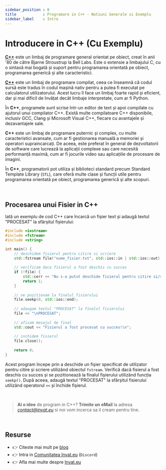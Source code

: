 ```yaml
---
sidebar_position : 0
title            : Programare in C++ - Notiuni Generale si Exemplu
sidebar_label    : Intro
---
```


# Introducere in C++ (Cu Exemplu)

**[C++](/programare/cplusplus/)** este un limbaj de programare general orientat pe obiect, creat în anii '80 de către Bjarne Stroustrup la Bell Labs. 
Este o extensie a limbajului C, cu o sintaxă mai bogată și suport pentru programarea orientată pe obiect, programarea generică și alte caracteristici.

**[C++](/programare/cplusplus/)** este un limbaj de programare compilat, ceea ce înseamnă că codul sursă este tradus în codul mașină nativ pentru a putea fi executat pe calculatorul utilizatorului. 
Acest lucru îl face un limbaj foarte rapid și eficient, dar și mai dificil de învățat decât limbaje interpretate, cum ar fi Python.

În **C++**, programele sunt scrise într-un editor de text și apoi compilate cu ajutorul unui compilator C++. 
Există multe compilatoare C++ disponibile, inclusiv GCC, Clang și Microsoft Visual C++, fiecare cu avantajele și dezavantajele sale.

**C++** este un limbaj de programare puternic și complex, cu multe caracteristici avansate, cum ar fi gestionarea manuală a memoriei și operatori supraincarcați. 
De aceea, este preferat în general de dezvoltatorii de software care lucrează la aplicații complexe sau care necesită performanță maximă, cum ar fi jocurile video sau aplicațiile de procesare de imagini.

În **C++**, programatorii pot utiliza și biblioteci standard precum Standard Template Library (`STL`), care oferă multe clase și funcții utile pentru programarea orientată pe obiect, 
programarea generică și alte scopuri.

<br />

## Procesarea unui Fisier in C++

Iată un exemplu de cod C++ care încarcă un fișier text și adaugă textul "PROCESAT" la sfârșitul fișierului: 

```cpp
#include <iostream>
#include <fstream>
#include <string>

int main() {
    // deschidem fisierul pentru citire si scriere
    std::fstream file("nume_fisier.txt", std::ios::in | std::ios::out);
    
    // verificam daca fisierul a fost deschis cu succes
    if (!file) {
        std::cerr << "Nu s-a putut deschide fisierul pentru citire si/sau scriere!\n";
        return 1;
    }
    
    // ne pozitionam la finalul fisierului
    file.seekp(0, std::ios::end);
    
    // adaugam textul "PROCESAT" la finalul fisierului
    file << "\nPROCESAT";
    
    // afisam mesajul de final
    std::cout << "Fisierul a fost procesat cu succes!\n";
    
    // inchidem fisierul
    file.close();
    
    return 0;
}
```

Acest program începe prin a deschide un fișier specificat de utilizator pentru citire și scriere utilizând obiectul `fstream`. 
Verifică dacă fisierul a fost deschis cu succes și se pozitionează la finalul fișierului utilizând funcția `seekp()`. 
După aceea, adaugă textul "PROCESAT" la sfârșitul fisierului utilizând operatorul `<<` și închide fișierul.

<br />

> **Ai o idee** de program in C++? **Trimite un eMail** la adresa *contact@invat.eu* si noi vom incerca sa il cream pentru tine.

<br />

## Resurse

- 👉 Citeste mai mult pe [blog](https://www.blog.invat.eu/)
- 👉 Intra in [Comunitatea Invat.eu](https://discord.gg/gQEtVe2k) (`Discord`)  
- 👉 Afla mai multe despre [Invat.eu](/intro) 

